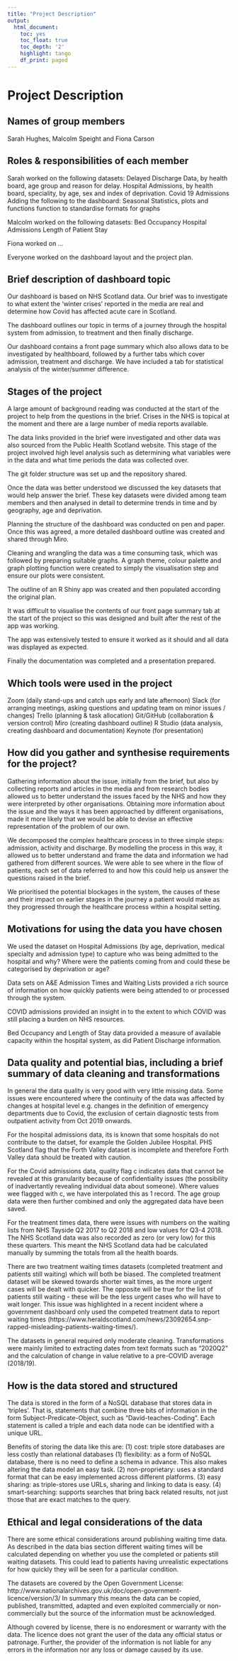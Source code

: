 ```yaml
---
title: "Project Description"
output:
  html_document:
    toc: yes
    toc_float: true
    toc_depth: '2'
    highlight: tango
    df_print: paged
---
```


# Project Description

## Names of group members
Sarah Hughes, Malcolm Speight and Fiona Carson

## Roles & responsibilities of each member
Sarah worked on the following datasets: 
Delayed Discharge Data, by health board, age group and reason for delay. 
Hospital Admissions, by health board, speciality, by age, sex and index of deprivation.
Covid 19 Admissions
Adding the following to the dashboard:
Seasonal Statistics, plots and functions 
function to standardise formats for graphs

Malcolm worked on the following datasets:
Bed Occupancy 
Hospital Admissions
Length of Patient Stay 

Fiona worked on …



Everyone worked on the dashboard layout and the project plan.

## Brief description of dashboard topic
Our dashboard is based on NHS Scotland data. Our brief was to investigate to what extent the 'winter crises' reported in the media are real and determine how Covid has affected acute care in Scotland. 

The dashboard outlines our topic in terms of a journey through the hospital system from admission, to treatment and then finally discharge. 

Our dashboard contains a front page summary which also allows data to be investigated by healthboard, followed by a further tabs which cover admission, treatment and discharge. We have included a tab for statistical analysis of the winter/summer difference.

## Stages of the project
A large amount of background reading was conducted at the start of the project to help from the questions in the brief. Crises in the NHS is topical at the moment and there are a large number of media reports available. 

The data links provided in the brief were investigated and other data was also sourced from the Public Health Scotland website. This stage of the project involved high level analysis such as determining what variables were in the data and what time periods the data was collected over.

The git folder structure was set up and the repository shared. 

Once the data was better understood we discussed the key datasets that would help answer the brief. These key datasets were divided among team members and then analysed in detail to determine trends in time and by geography, age and deprivation. 

Planning the structure of the dashboard was conducted on pen and paper. Once this was agreed, a more detailed dashboard outline was created and shared through Miro. 

Cleaning and wrangling the data was a time consuming task, which was followed by preparing suitable graphs. A graph theme, colour palette and graph plotting function were created to simply the visualisation step and ensure our plots were consistent.

The outline of an R Shiny app was created and then populated according the original plan.

It was difficult to visualise the contents of our front page summary tab at the start of the project so this was designed and built after the rest of the app was working.

The app was extensively tested to ensure it worked as it should and all data was displayed as expected. 

Finally the documentation was completed and a presentation prepared. 

## Which tools were used in the project
Zoom (daily stand-ups and catch ups early and late afternoon)
Slack (for arranging meetings, asking questions and updating team on minor issues / changes)
Trello (planning & task allocation)
Git/GitHub (collaboration & version control)
Miro (creating dashboard outline)
R Studio (data analysis, creating dashboard and documentation)
Keynote (for presentation)

## How did you gather and synthesise requirements for the project?
Gathering information about the issue, initially from the brief, but also by collecting reports and articles in the media and from research bodies allowed us to better understand the issues faced by the NHS and how they were interpreted by other organisations. Obtaining more information about the issue and the ways it has been approached by different organisations, made it more likely that we would be able to devise an effective representation of the problem of our own. 

We decomposed the complex healthcare process in to three simple steps: admission, activity and discharge. By modelling the process in this way, it allowed us to better understand and frame the data and information we had gathered from different sources. We were able to see where in the flow of patients, each set of data referred to and how this could help us answer the questions raised in the brief. 

We prioritised the potential blockages in the system, the causes of these and their impact on earlier stages in the journey a patient would make as they progressed through the healthcare process within a hospital setting. 

## Motivations for using the data you have chosen
We used the dataset on Hospital Admissions (by age, deprivation, medical specialty and admission type) to capture who was being admitted to the hospital and why? Where were the patients coming from and could these be categorised by deprivation or age?

Data sets on A&E Admission Times and Waiting Lists provided a rich source of information on how quickly patients were being attended to or processed through the system. 

COVID admissions provided an insight in to the extent to which COVID was still placing a burden on NHS resources. 

Bed Occupancy and Length of Stay data provided a measure of available capacity within the hospital system, as did Patient Discharge information.  

## Data quality and potential bias, including a brief summary of data cleaning and transformations
In general the data quality is very good with very little missing data. Some issues were encountered where the continuity of the data was affected by changes at hospital level e.g. changes in the definition of emergency departments due to Covid, the exclusion of certain diagnostic tests from outpatient activity from Oct 2019 onwards. 

For the hospital admissions data, its is known that some hospitals do not contribute to the datset, for example the Golden Jubilee Hospital. PHS Scotland flag that the Forth Valley dataset is incomplete and therefore Forth Valley data should be treated with caution.

For the Covid admissions data, quality flag c indicates data that cannot be revealed at this granularity because of confidentiality issues (the possibility of inadvertantly revealing individual data about someone). Where values wee flagged with c, we have interpolated this as 1 record. The age group data were then further combined and only the aggregated data have been saved. 

For the treatment times data, there were issues with numbers on the waiting lists from NHS Tayside Q2 2017 to Q2 2018 and low values for Q3-4 2018. The NHS Scotland data was also recorded as zero (or very low) for this these quarters. This meant the NHS Scotland data had be calculated manually by summing the totals from all the health boards. 

There are two treatment waiting times datasets (completed treatment and patients still waiting) which will both be biased. The completed treatment dataset will be skewed towards shorter wait times, as the more urgent cases will be dealt with quicker. The opposite will be true for the list of patients still waiting - these will be the less urgent cases who will have to wait longer. This issue was highlighted in a recent incident where a government dashboard only used the competed treatment data to report waiting times (https://www.heraldscotland.com/news/23092654.snp-rapped-misleading-patients-waiting-times/).

The datasets in general required only moderate cleaning. Transformations were mainly limited to extracting dates from text formats such as “2020Q2” and the calculation of change in value relative to a pre-COVID average (2018/19).  

## How is the data stored and structured
The data is stored in the form of a NoSQL database that stores data in ‘triples’. That is, statements that combine three bits of information in the form Subject-Predicate-Object, such as "David-teaches-Coding”. Each statement is called a triple and each data node can be identified with a unique URL. 

Benefits of storing the data like this are:
(1) cost: triple store databases are less costly than relational databases
(1) flexibility: as a form of NoSQL database, there is no need to define a schema in advance. This also makes altering the data model an easy task. 
(2) non-proprietary: uses a standard format that can be easy implemented across different platforms.
(3) easy sharing: as triple-stores use URLs, sharing and linking to data is easy.
(4) smart-searching: supports searches that bring back related results, not just those that are exact matches to the query.

## Ethical and legal considerations of the data
There are some ethical considerations around publishing waiting time data. As described in the data bias section different waiting times will be calculated depending on whether you use the completed or patients still waiting datasets. This could lead to patients having unrealistic expectations for how quickly they will be seen for a particular condition. 

The datasets are covered by the Open Government License: http://www.nationalarchives.gov.uk/doc/open-government-licence/version/3/
In summary this means the data can be copied, published, transmitted, adapted and even exploited commercially or non-commercially but the source of the information must be acknowledged. 

Although covered by license, there is no endoresment or warranty with the data. The licence does not
grant the user of the data any official status or patronage. Further, the provider of the information
is not liable for any errors in the information nor any loss or damage caused by its use. 


